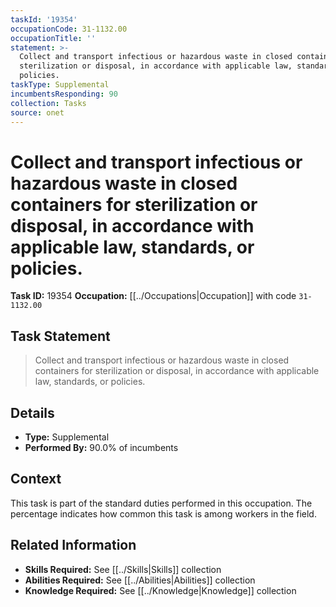 ```yaml
---
taskId: '19354'
occupationCode: 31-1132.00
occupationTitle: ''
statement: >-
  Collect and transport infectious or hazardous waste in closed containers for
  sterilization or disposal, in accordance with applicable law, standards, or
  policies.
taskType: Supplemental
incumbentsResponding: 90
collection: Tasks
source: onet
---
```

# Collect and transport infectious or hazardous waste in closed containers for sterilization or disposal, in accordance with applicable law, standards, or policies.

**Task ID:** 19354
**Occupation:** [[../Occupations|Occupation]] with code `31-1132.00`

## Task Statement

> Collect and transport infectious or hazardous waste in closed containers for sterilization or disposal, in accordance with applicable law, standards, or policies.

## Details

- **Type:** Supplemental
- **Performed By:** 90.0% of incumbents

## Context

This task is part of the standard duties performed in this occupation. The percentage indicates how common this task is among workers in the field.

## Related Information

- **Skills Required:** See [[../Skills|Skills]] collection
- **Abilities Required:** See [[../Abilities|Abilities]] collection
- **Knowledge Required:** See [[../Knowledge|Knowledge]] collection
